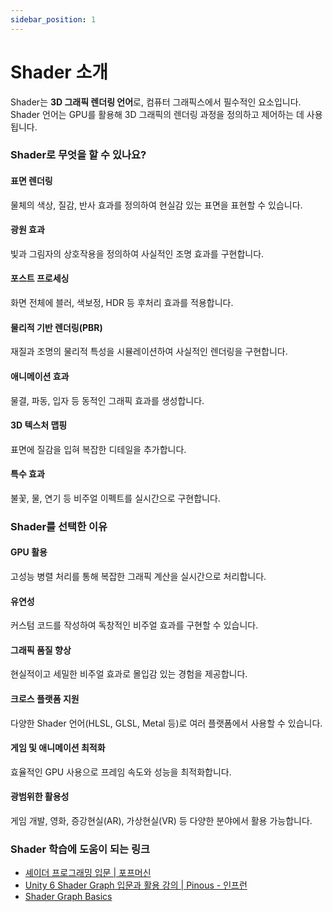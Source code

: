 ```yaml
---
sidebar_position: 1
---
```


# Shader 소개

Shader는 **3D 그래픽 렌더링 언어**로, 컴퓨터 그래픽스에서 필수적인 요소입니다. Shader 언어는 GPU를 활용해 3D 그래픽의 렌더링 과정을 정의하고 제어하는 데 사용됩니다.

### Shader로 무엇을 할 수 있나요?

#### 표면 렌더링

물체의 색상, 질감, 반사 효과를 정의하여 현실감 있는 표면을 표현할 수 있습니다.

#### 광원 효과

빛과 그림자의 상호작용을 정의하여 사실적인 조명 효과를 구현합니다.

#### 포스트 프로세싱

화면 전체에 블러, 색보정, HDR 등 후처리 효과를 적용합니다.

#### 물리적 기반 렌더링(PBR)

재질과 조명의 물리적 특성을 시뮬레이션하여 사실적인 렌더링을 구현합니다.

#### 애니메이션 효과

물결, 파동, 입자 등 동적인 그래픽 효과를 생성합니다.

#### 3D 텍스처 맵핑

표면에 질감을 입혀 복잡한 디테일을 추가합니다.

#### 특수 효과

불꽃, 물, 연기 등 비주얼 이펙트를 실시간으로 구현합니다.

### Shader를 선택한 이유

#### GPU 활용

고성능 병렬 처리를 통해 복잡한 그래픽 계산을 실시간으로 처리합니다.

#### 유연성

커스텀 코드를 작성하여 독창적인 비주얼 효과를 구현할 수 있습니다.

#### 그래픽 품질 향상

현실적이고 세밀한 비주얼 효과로 몰입감 있는 경험을 제공합니다.

#### 크로스 플랫폼 지원

다양한 Shader 언어(HLSL, GLSL, Metal 등)로 여러 플랫폼에서 사용할 수 있습니다.

#### 게임 및 애니메이션 최적화

효율적인 GPU 사용으로 프레임 속도와 성능을 최적화합니다.

#### 광범위한 활용성

게임 개발, 영화, 증강현실(AR), 가상현실(VR) 등 다양한 분야에서 활용 가능합니다.

### Shader 학습에 도움이 되는 링크

- [셰이더 프로그래밍 입문 | 포프머신](https://blog.popekim.com/ko/2012/07/09/intro-to-shader-programming.html)
- [Unity 6 Shader Graph 입문과 활용 강의 | Pinous - 인프런](https://www.inflearn.com/course/unity6-shader-graph-%EC%9E%85%EB%AC%B8)
- [Shader Graph Basics](https://www.youtube.com/playlist?list=PL78XDi0TS4lEBWa2Hpzg2SRC5njCcKydl)
